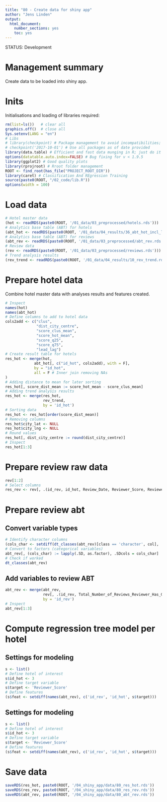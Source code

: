 ```yaml
---
title: "80 - Create data for shiny app"
author: "Jens Linden"
output:
  html_document:
    number_sections: yes
    toc: yes
---
```


STATUS: Development

# Management summary
Create data to be loaded into shiny app.

# Inits
Initialisations and loading of libraries required:
```r
rm(list=ls())   # clear all
graphics.off()  # close all
Sys.setenv(LANG = "en")
# Libs
# library(checkpoint) # Package management to avoid incompatibilities; not required when dockerized
# checkpoint('2017-10-01') # Use all packages as of date provided
library(data.table) # Efficient and fast data munging in R; just do it
options(datatable.auto.index=FALSE) # Bug fixing for v < 1.9.5
library(ggplot2) # Good quality plots
library(rprojroot) # Rroot folder management
ROOT <- find_root(has_file("PROJECT_ROOT_DIR"))
library(caret) # Classification And REgression Training
source(paste0(ROOT, "/02_code/lib.R"))
options(width = 100)
```

# Load data
```r
# Hotel master data
(hot <- readRDS(paste0(ROOT, '/01_data/03_preprocessed/hotels.rds')))
# Analytics base table (ABT) for hotels
(abt_hot <- readRDS(paste0(ROOT, '/01_data/04_results/36_abt_hot_incl_leaders_laggers.rds')))
# Analytics base table (ABT) for reviews
(abt_rev <- readRDS(paste0(ROOT, '/01_data/03_preprocessed/abt_rev.rds')))
# Review data
(rev <- readRDS(paste0(ROOT, '/01_data/03_preprocessed/reviews.rds')))
# Trend analysis results
(rev_trend <- readRDS(paste0(ROOT, '/01_data/04_results/10_rev_trend.rds')))
```

# Prepare hotel data
Combine hotel master data with analyses results and features created.
```r
# Inspect
names(hot)
names(abt_hot)
# Define columns to add to hotel data
cols2add <- c("clus", 
              "dist_city_centre", 
              "score_clus_mean", 
              "score_hot_mean", 
              "score_q25", 
              "score_q75", 
              "lead_lag")
# Create result table for hotels
res_hot <- merge(hot,
             abt_hot[, c("id_hot", cols2add), with = F],
             by = "id_hot",
             all = F # Inner join removing NAs
)
# Adding distance to mean for later sorting
res_hot[, score_dist_mean := score_hot_mean - score_clus_mean]
# Adding trend analysis results
res_hot <- merge(res_hot,
                 rev_trend,
                 by = 'id_hot')
# Sorting data
res_hot <- res_hot[order(score_dist_mean)]
# Removing columns
res_hot$city_lat <- NULL
res_hot$city_lng <- NULL
# Round values
res_hot[, dist_city_centre := round(dist_city_centre)]
# Inspect
res_hot[1:3]
```

# Prepare review raw data
```r
rev[1:2] 
# Select columns
res_rev <- rev[, .(id_rev, id_hot, Review_Date, Reviewer_Score, Reviewer_Nationality)]
```

# Prepare review abt

## Convert variable types
```r
# Identify character columns
(cols_char <- setdiff(dt_classes(abt_rev)[class == 'character', col], 'id_rev'))
# Convert to factors (categorical variables)
abt_rev[, (cols_char) := lapply(.SD, as.factor), .SDcols = cols_char]
# Check if worked
dt_classes(abt_rev)
```

## Add variables to review ABT
```r
abt_rev <- merge(abt_rev,
                 rev[, .(id_rev, Total_Number_of_Reviews_Reviewer_Has_Given, Reviewer_Score)],
                 by = 'id_rev')
# Inspect
abt_rev[1:3]
```

# Compute regression tree model per hotel



## Settings for modeling
```r
s <- list()
# Define hotel of interest
s$id_hot <- 3
# Define target variable
s$target <- 'Reviewer_Score'
# Define features
(s$feat <- setdiff(names(abt_rev), c('id_rev', 'id_hot', s$target)))
```




## Settings for modeling
```r
s <- list()
# Define hotel of interest
s$id_hot <- 3
# Define target variable
s$target <- 'Reviewer_Score'
# Define features
(s$feat <- setdiff(names(abt_rev), c('id_rev', 'id_hot', s$target)))
```


# Save data
```r
saveRDS(res_hot, paste0(ROOT, '/04_shiny_app/data/80_res_hot.rds'))
saveRDS(res_rev, paste0(ROOT, '/04_shiny_app/data/80_res_rev.rds'))
saveRDS(abt_rev, paste0(ROOT, '/04_shiny_app/data/80_abt_rev.rds'))
```

```r

```

